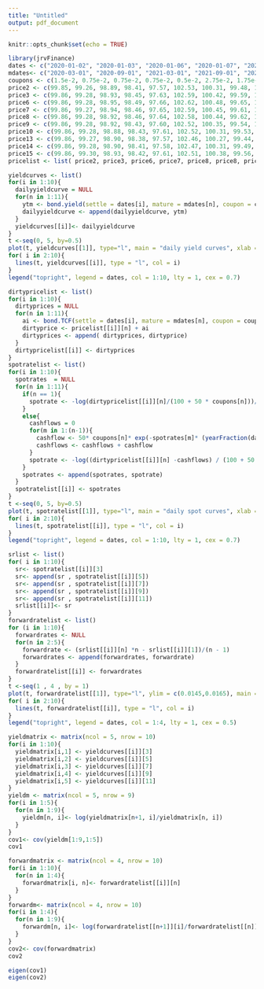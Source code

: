 ---
title: "Untitled"
output: pdf_document
---

```{r setup, include=FALSE}
knitr::opts_chunk$set(echo = TRUE)
```

```{r}
library(jrvFinance)
dates <- c("2020-01-02", "2020-01-03", "2020-01-06", "2020-01-07", "2020-01-08", "2020-01-09", "2020-01-10", "2020-01-13", "2020-01-14", "2020-01-15")
mdates<- c("2020-03-01", "2020-09-01", "2021-03-01", "2021-09-01", "2022-03-01", "2022-06-01", "2023-03-01", "2023-06-01", "2024-03-01", "2024-09-01", "2025-03-01")
coupons <- c(1.5e-2, 0.75e-2, 0.75e-2, 0.75e-2, 0.5e-2, 2.75e-2, 1.75e-2, 1.5e-2, 2.25e-2, 1.5e-2, 1.25e-2)
price2 <- c(99.85, 99.26, 98.89, 98.41, 97.57, 102.53, 100.31, 99.48, 102.52, 98.72, 98.24)
price3 <- c(99.86, 99.28, 98.93, 98.45, 97.63, 102.59, 100.42, 99.59, 102.65, 98.95, 98.43)
price6 <- c(99.86, 99.28, 98.95, 98.49, 97.66, 102.62, 100.48, 99.65, 102.75, 99.29, 98.58)
price7 <- c(99.86, 99.27, 98.94, 98.46, 97.65, 102.59, 100.45, 99.61, 102.58, 99.11, 98.48)
price8 <- c(99.86, 99.28, 98.92, 98.46, 97.64, 102.58, 100.44, 99.62, 102.68, 99.25, 98.48)
price9 <- c(99.86, 99.28, 98.92, 98.43, 97.60, 102.52, 100.35, 99.54, 102.53, 98.99, 98.30)
price10 <- c(99.86, 99.28, 98.88, 98.43, 97.61, 102.52, 100.31, 99.53, 102.47, 99.03, 98.25)
price13 <- c(99.86, 99.27, 98.90, 98.38, 97.57, 102.46, 100.27, 99.44, 102.46, 99.06, 98.24)
price14 <- c(99.86, 99.28, 98.90, 98.41, 97.58, 102.47, 100.31, 99.49, 102.54, 98.99, 98.34)
price15 <- c(99.86, 99.30, 98.93, 98.42, 97.61, 102.51, 100.38, 99.56, 102.64, 99.10, 98.47)
pricelist <- list( price2, price3, price6, price7, price8, price8, price10, price13, price14, price15)
```



```{r}
yieldcurves <- list()
for(i in 1:10){
  dailyyieldcurve = NULL
  for(n in 1:11){
    ytm <- bond.yield(settle = dates[i], mature = mdates[n], coupon = coupons[n], price = pricelist[[i]][n], redemption_value = 100 )
    dailyyieldcurve <- append(dailyyieldcurve, ytm)
  }
  yieldcurves[[i]]<- dailyyieldcurve
}
t <-seq(0, 5, by=0.5)
plot(t, yieldcurves[[1]], type="l", main = "daily yield curves", xlab ="years" ,ylab = "rates")
for( i in 2:10){
  lines(t, yieldcurves[[i]], type = "l", col = i)
}
legend("topright", legend = dates, col = 1:10, lty = 1, cex = 0.7)
```



```{r}
dirtypricelist <- list()
for(i in 1:10){
  dirtyprices = NULL
  for(n in 1:11){
    ai <- bond.TCF(settle = dates[i], mature = mdates[n], coupon = coupons[n], redemption_value = 100)$accrued
    dirtyprice <- pricelist[[i]][n] + ai
    dirtyprices <- append( dirtyprices, dirtyprice)
  }
  dirtypricelist[[i]] <- dirtyprices
}
spotratelist <- list()
for(i in 1:10){
  spotrates  = NULL
  for(n in 1:11){
    if(n == 1){
      spotrate <- -log(dirtypricelist[[i]][n]/(100 + 50 * coupons[n]))/yearFraction(dates[i], mdates[n])
    }
    else{
      cashflows = 0
      for(m in 1:(n-1)){
        cashflow <- 50* coupons[n]* exp(-spotrates[m]* (yearFraction(dates[i], mdates[n])-0.5*m))
        cashflows <- cashflows + cashflow
      }
      spotrate <- -log((dirtypricelist[[i]][n] -cashflows) / (100 + 50 * coupons[n])) / yearFraction(dates[i], mdates[n]) 
    }
    spotrates <- append(spotrates, spotrate)
  }
  spotratelist[[i]] <- spotrates
}
t <-seq(0, 5, by=0.5)
plot(t, spotratelist[[1]], type="l", main = "daily spot curves", xlab ="years" ,ylab = "rates")
for( i in 2:10){
  lines(t, spotratelist[[i]], type = "l", col = i)
}
legend("topright", legend = dates, col = 1:10, lty = 1, cex = 0.7)
```


```{r}
srlist <- list()
for( i in 1:10){
  sr<- spotratelist[[i]][3]
  sr<- append(sr , spotratelist[[i]][5])
  sr<- append(sr , spotratelist[[i]][7])
  sr<- append(sr , spotratelist[[i]][9])
  sr<- append(sr , spotratelist[[i]][11])
  srlist[[i]]<- sr
}
forwardratelist <- list()
for (i in 1:10){
  forwardrates <- NULL
  for(n in 2:5){
    forwardrate <- (srlist[[i]][n] *n - srlist[[i]][1])/(n - 1)
    forwardrates <- append(forwardrates, forwardrate) 
  }
  forwardratelist[[i]] <- forwardrates
}
t <-seq(1 , 4 , by = 1)
plot(t, forwardratelist[[1]], type="l", ylim = c(0.0145,0.0165), main = "daily forward rate curves", xlab ="years from 1yr" ,ylab = "rates")
for( i in 2:10){
  lines(t, forwardratelist[[i]], type = "l", col = i)
}
legend("topright", legend = dates, col = 1:4, lty = 1, cex = 0.5)
```



```{r}
yieldmatrix <- matrix(ncol = 5, nrow = 10)
for(i in 1:10){
  yieldmatrix[i,1] <- yieldcurves[[i]][3]
  yieldmatrix[i,2] <- yieldcurves[[i]][5]
  yieldmatrix[i,3] <- yieldcurves[[i]][7]
  yieldmatrix[i,4] <- yieldcurves[[i]][9]
  yieldmatrix[i,5] <- yieldcurves[[i]][11]
}
yieldm <- matrix(ncol = 5, nrow = 9)
for(i in 1:5){
  for(n in 1:9){
    yieldm[n, i]<- log(yieldmatrix[n+1, i]/yieldmatrix[n, i])
  }
}
cov1<- cov(yieldm[1:9,1:5])
cov1

forwardmatrix <- matrix(ncol = 4, nrow = 10)
for(i in 1:10){
  for(n in 1:4){
    forwardmatrix[i, n]<- forwardratelist[[i]][n]
  }
}
forwardm<- matrix(ncol = 4, nrow = 10)
for(i in 1:4){
  for(n in 1:9){
    forwardm[n, i]<- log(forwardratelist[[n+1]][i]/forwardratelist[[n]][i])
  }
}
cov2<- cov(forwardmatrix)
cov2
```


```{r}
eigen(cov1)
eigen(cov2)

```